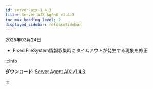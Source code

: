```yaml
---
id: server-aix-1_4_3
title: Server AIX Agent v1.4.3
toc_max_heading_level: 2
displayed_sidebar: releaseSidebar
---
```


2025年03月24日

- <Status priority='0'>Fixed</Status> FileSystem情報収集時にタイムアウトが発生する現象を修正

:::info 

**ダウンロード**: [Server Agent AIX v1.4.3](https://repo.whatap.io/aix/noarch/whatap-infra-1.4-3.aix6.1.noarch.rpm)

:::
